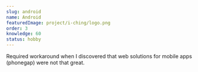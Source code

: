 ```yaml
---
slug: android
name: Android
featuredImage: project/i-ching/logo.png
order: 3
knowledge: 60
status: hobby
---
```


Required workaround when I discovered that web solutions for mobile apps (phonegap) were not that great.
